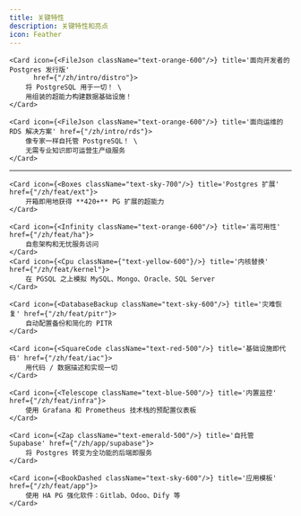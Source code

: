 ```yaml
---
title: 关键特性
description: 关键特性和亮点
icon: Feather
---
```





<Cards>

    <Card icon={<FileJson className="text-orange-600"/>} title='面向开发者的 Postgres 发行版'
          href={"/zh/intro/distro"}>
        将 PostgreSQL 用于一切！ \
        用组装的超能力构建数据基础设施！
    </Card>

    <Card icon={<FileJson className="text-orange-600"/>} title='面向运维的 RDS 解决方案' href={"/zh/intro/rds"}>
        像专家一样自托管 PostgreSQL！ \
        无需专业知识即可运营生产级服务
    </Card>

</Cards>

--------

<Cards>

    <Card icon={<Boxes className="text-sky-700"/>} title='Postgres 扩展' href={"/zh/feat/ext"}>
        开箱即用地获得 **420+** PG 扩展的超能力
    </Card>

    <Card icon={<Infinity className="text-orange-600"/>} title='高可用性' href={"/zh/feat/ha"}>
        自愈架构和无忧服务访问
    </Card>
    <Card icon={<Cpu className={"text-yellow-600"}/>} title='内核替换' href={"/zh/feat/kernel"}>
        在 PGSQL 之上模拟 MySQL、Mongo、Oracle、SQL Server
    </Card>

    <Card icon={<DatabaseBackup className="text-sky-600"/>} title='灾难恢复' href={"/zh/feat/pitr"}>
        自动配置备份和简化的 PITR
    </Card>

    <Card icon={<SquareCode className="text-red-500"/>} title='基础设施即代码' href={"/zh/feat/iac"}>
        用代码 / 数据描述和实现一切
    </Card>

    <Card icon={<Telescope className="text-blue-500"/>} title='内置监控' href={"/zh/feat/infra"}>
        使用 Grafana 和 Prometheus 技术栈的预配置仪表板
    </Card>

    <Card icon={<Zap className="text-emerald-500"/>} title='自托管 Supabase' href={"/zh/app/supabase"}>
        将 Postgres 转变为全功能的后端即服务
    </Card>

    <Card icon={<BookDashed className="text-sky-600"/>} title='应用模板' href={"/zh/feat/app"}>
        使用 HA PG 强化软件：Gitlab、Odoo、Dify 等
    </Card>
</Cards>